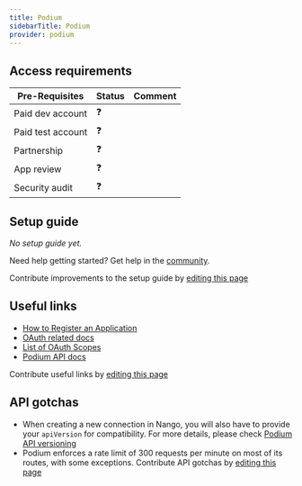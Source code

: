 ```yaml
---
title: Podium
sidebarTitle: Podium
provider: podium
---
```




<Overview />
<PreBuiltTooling />
<PreBuiltUseCases />

## Access requirements
| Pre-Requisites | Status | Comment|
| - | - | - |
| Paid dev account | ❓ |  |
| Paid test account | ❓ |  |
| Partnership | ❓ | |
| App review | ❓ |  |
| Security audit | ❓ | |


## Setup guide

_No setup guide yet._

<Tip>Need help getting started? Get help in the [community](https://nango.dev/slack).</Tip>

<Note>Contribute improvements to the setup guide by [editing this page](https://github.com/nangohq/nango/tree/master/docs-v2/integrations/all/podium.mdx)</Note>


## Useful links

-   [How to Register an Application](https://docs.podium.com/docs/oauth#create-your-app)
-   [OAuth related docs](https://docs.podium.com/docs/oauth)
-   [List of OAuth Scopes](https://docs.podium.com/docs/oauth-scopes)
-   [Podium API docs](https://docs.podium.com/reference)

<Note>Contribute useful links by [editing this page](https://github.com/nangohq/nango/tree/master/docs-v2/integrations/all/podium.mdx)</Note>

## API gotchas
-   When creating a new connection in Nango, you will also have to provide your `apiVersion` for compatibility. For more details, please check [Podium API versioning](https://docs.podium.com/docs/api-version)
-   Podium enforces a rate limit of 300 requests per minute on most of its routes, with some exceptions.
<Note>Contribute API gotchas by [editing this page](https://github.com/nangohq/nango/tree/master/docs-v2/integrations/all/podium.mdx)</Note>